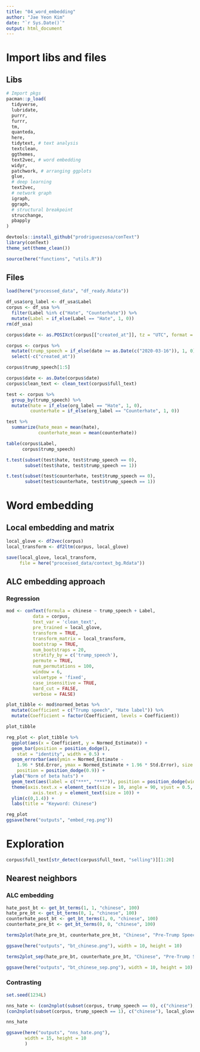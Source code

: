 ```yaml
---
title: "04_word_embedding"
author: "Jae Yeon Kim"
date: "`r Sys.Date()`"
output: html_document
---
```


# Import libs and files 

## Libs

```r

# Import pkgs
pacman::p_load(
  tidyverse,
  lubridate, 
  purrr,
  furrr,
  tm,
  quanteda, 
  here,
  tidytext, # text analysis 
  textclean,
  ggthemes,
  text2vec, # word embedding 
  widyr,
  patchwork, # arranging ggplots
  glue,
  # deep learning 
  text2vec,
  # network graph
  igraph,
  ggraph,
  # structural breakpoint
  strucchange,
  pbapply
)

devtools::install_github("prodriguezsosa/conText")
library(conText)
theme_set(theme_clean())

source(here("functions", "utils.R"))
```

## Files 

```r
load(here("processed_data", "df_ready.Rdata"))
```

```r
df_usa$org_label <- df_usa$Label 
corpus <- df_usa %>%
  filter(Label %in% c("Hate", "Counterhate")) %>%
  mutate(Label = if_else(Label == "Hate", 1, 0))
rm(df_usa)
```

```r
corpus$date <- as.POSIXct(corpus[["created_at"]], tz = "UTC", format = "%a %b %d %H:%M:%S %z %Y") %>% word(1)

corpus <- corpus %>%
  mutate(trump_speech = if_else(date >= as.Date(c("2020-03-16")), 1, 0)) %>%
  select(-c("created_at"))

corpus$trump_speech[1:5]
```

```r
corpus$date <- as.Date(corpus$date)
corpus$clean_text <- clean_text(corpus$full_text)

test <- corpus %>%
  group_by(trump_speech) %>%
  mutate(hate = if_else(org_label == "Hate", 1, 0),
         counterhate = if_else(org_label == "Counterhate", 1, 0)) 

test %>%
  summarize(hate_mean = mean(hate),
            counterhate_mean = mean(counterhate))

table(corpus$Label, 
      corpus$trump_speech)

t.test(subset(test$hate, test$trump_speech == 0),
       subset(test$hate, test$trump_speech == 1)) 

t.test(subset(test$counterhate, test$trump_speech == 0),
       subset(test$counterhate, test$trump_speech == 1)) 
```

# Word embedding 

## Local embedding and matrix 

```r
local_glove <- df2vec(corpus)
local_transform <- df2ltm(corpus, local_glove)

save(local_glove, local_transform, 
     file = here("processed_data/context_bg.Rdata"))
```

## ALC embedding approach 

### Regression 

```r
mod <- conText(formula = chinese ~ trump_speech + Label, 
          data = corpus, 
          text_var = 'clean_text', 
          pre_trained = local_glove,
          transform = TRUE, 
          transform_matrix = local_transform, 
          bootstrap = TRUE, 
          num_bootstraps = 20, 
          stratify_by = c('trump_speech'),
          permute = TRUE, 
          num_permutations = 100, 
          window = 6, 
          valuetype = 'fixed', 
          case_insensitive = TRUE, 
          hard_cut = FALSE, 
          verbose = FALSE)
```

```r
plot_tibble <- mod$normed_betas %>% 
  mutate(Coefficient = c("Trump speech", "Hate label")) %>% 
  mutate(Coefficient = factor(Coefficient, levels = Coefficient))

plot_tibble
```

```r
reg_plot <- plot_tibble %>%
  ggplot(aes(x = Coefficient, y = Normed_Estimate)) + 
  geom_bar(position = position_dodge(), 
    stat = "identity", width = 0.5) + 
  geom_errorbar(aes(ymin = Normed_Estimate - 
    1.96 * Std.Error, ymax = Normed_Estimate + 1.96 * Std.Error), size = 0.75, width = 0.15, 
    position = position_dodge(0.9)) + 
  ylab("Norm of beta hats") + 
  geom_text(aes(label = c("***", "***")), position = position_dodge(width = 0.9), hjust = 0.5, vjust = -1, size = 8) + 
  theme(axis.text.x = element_text(size = 10, angle = 90, vjust = 0.5, hjust = 1),
          axis.text.y = element_text(size = 10)) +
  ylim(c(0,1.4)) +
  labs(title = "Keyword: Chinese")

reg_plot
ggsave(here("outputs", "embed_reg.png"))
```

# Exploration 

```r
corpus$full_text[str_detect(corpus$full_text, "selling")][1:20]
```

## Nearest neighbors 

### ALC embedding 

```r
hate_post_bt <- get_bt_terms(1, 1, "chinese", 100)
hate_pre_bt <- get_bt_terms(0, 1, "chinese", 100)
counterhate_post_bt <- get_bt_terms(1, 0, "chinese", 100)
counterhate_pre_bt <- get_bt_terms(0, 0, "chinese", 100)
```

```r
terms2plot(hate_pre_bt, counterhate_pre_bt, "Chinese", "Pre-Trump Speech") + terms2plot(hate_post_bt, counterhate_post_bt, "Chinese", "Post-Trump Speech")

ggsave(here("outputs", "bt_chinese.png"), width = 10, height = 10)

terms2plot_sep(hate_pre_bt, counterhate_pre_bt, "Chinese", "Pre-Trump Speech") + terms2plot_sep(hate_post_bt, counterhate_post_bt, "Chinese", "Post-Trump Speech")

ggsave(here("outputs", "bt_chinese_sep.png"), width = 10, height = 10)
```

### Contrasting 

```r
set.seed(1234L)

nns_hate <- (con2nplot(subset(corpus, trump_speech == 0), c("chinese"), local_glove, local_transform) + labs(title = "Pre-Trump speech", subtitle = "Keyword: Chinese")) +
(con2nplot(subset(corpus, trump_speech == 1), c("chinese"), local_glove, local_transform) + labs(title = "Post-Trump speech", subtitle = "Keyword: Chinese"))

nns_hate 

ggsave(here("outputs", "nns_hate.png"),
       width = 15, height = 10
       )
```